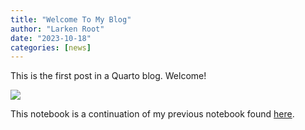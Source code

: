 ```yaml
---
title: "Welcome To My Blog"
author: "Larken Root"
date: "2023-10-18"
categories: [news]
---
```


This is the first post in a Quarto blog. Welcome!

![](mussels-marine-gastropods-water-snail-molluscs-preview.jpg)

This notebook is a continuation of my previous notebook found [here](https://larkenr.github.io/).
